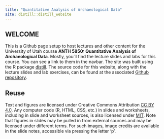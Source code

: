 ```yaml
---
title: "Quantitative Analysis of Archaeological Data"
site: distill::distill_website
---
```


## WELCOME

This is a Github page setup to host lectures and other content for the University of Utah course __ANTH 5850: Quantitative Analysis of Archaeological Data__. Mostly, you'll find the lecture slides and labs for this course. You can see a link to them in the navbar. The site was built using the R package [distill](https://rstudio.github.io/distill/). The source code for this website, along with the lecture slides and lab exercises, can be found at the associated [Github repository](https://github.com/kbvernon/qaad).



## Reuse {.appendix}

Text and figures are licensed under Creative Commons Attribution [CC BY 4.0](https://creativecommons.org/licenses/by/4.0/). Any computer code (R, HTML, CSS, etc.) in slides and worksheets, including in slide and worksheet sources, is also licensed under [MIT](https://github.com/wilkelab/SDS375/LICENSE.md). Note that figures in slides may be pulled in from external sources and may be licensed under different terms. For such images, image credits are available in the slide notes, accessible via pressing the letter 'p'.